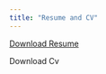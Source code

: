 ```yaml
---
title: "Resume and CV"
---
```


<a href="resume.pdf#" class="download" title="Download my Resume as a PDF">Download Resume</a>			

Download Cv